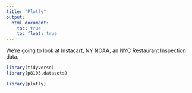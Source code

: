 ```yaml
---
title: "Plotly"
output: 
  html_document:
    toc: true
    toc_float: true
---
```


We're going to look at Instacart, NY NOAA, an  NYC Restaurant Inspection data.

```r
library(tidyverse)
library(p8105.datasets)

library(plotly)
```


